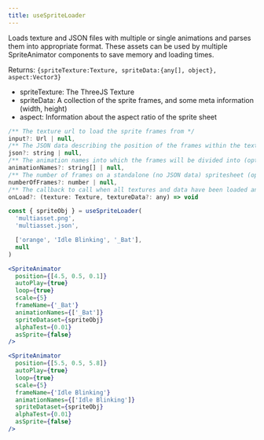 ```yaml
---
title: useSpriteLoader
---
```


Loads texture and JSON files with multiple or single animations and parses them into appropriate format. These assets can be used by multiple SpriteAnimator components to save memory and loading times.

Returns: `{spriteTexture:Texture, spriteData:{any[], object}, aspect:Vector3}`

- spriteTexture: The ThreeJS Texture
- spriteData: A collection of the sprite frames, and some meta information (width, height)
- aspect: Information about the aspect ratio of the sprite sheet

```jsx
/** The texture url to load the sprite frames from */
input?: Url | null,
/** The JSON data describing the position of the frames within the texture (optional) */
json?: string | null,
/** The animation names into which the frames will be divided into (optional) */
animationNames?: string[] | null,
/** The number of frames on a standalone (no JSON data) spritesheet (optional)*/
numberOfFrames?: number | null,
/** The callback to call when all textures and data have been loaded and parsed */
onLoad?: (texture: Texture, textureData?: any) => void
```

```jsx
const { spriteObj } = useSpriteLoader(
  'multiasset.png',
  'multiasset.json',

  ['orange', 'Idle Blinking', '_Bat'],
  null
)

<SpriteAnimator
  position={[4.5, 0.5, 0.1]}
  autoPlay={true}
  loop={true}
  scale={5}
  frameName={'_Bat'}
  animationNames={['_Bat']}
  spriteDataset={spriteObj}
  alphaTest={0.01}
  asSprite={false}
/>

<SpriteAnimator
  position={[5.5, 0.5, 5.8]}
  autoPlay={true}
  loop={true}
  scale={5}
  frameName={'Idle Blinking'}
  animationNames={['Idle Blinking']}
  spriteDataset={spriteObj}
  alphaTest={0.01}
  asSprite={false}
/>
```
